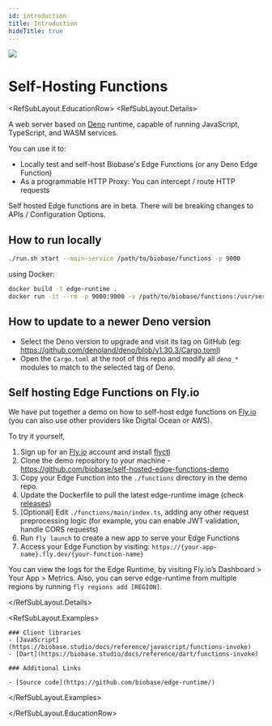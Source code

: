 ```yaml
---
id: introduction
title: Introduction
hideTitle: true
---
```


<div className="flex items-start gap-6 not-prose" id="introduction">
  <img src="/docs/img/icons/menu/reference-analytics.svg" className="w-8 h-8 rounded" />
  <div className="flex flex-col gap-2">
    <h1 className="text-3xl text-foreground m-0">Self-Hosting Functions</h1>
  </div>
</div>

<RefSubLayout.EducationRow>
  <RefSubLayout.Details>

A web server based on [Deno](https://deno.land) runtime, capable of running JavaScript, TypeScript, and WASM services.

You can use it to:

- Locally test and self-host Biobase's Edge Functions (or any Deno Edge Function)
- As a programmable HTTP Proxy: You can intercept / route HTTP requests

<Admonition type="note" label="Beta Version">

Self hosted Edge functions are in beta. There will be breaking changes to APIs / Configuration Options.

</Admonition>

## How to run locally

```bash
./run.sh start --main-service /path/to/biobase/functions -p 9000
```

using Docker:

```bash
docker build -t edge-runtime .
docker run -it --rm -p 9000:9000 -v /path/to/biobase/functions:/usr/services biobase/edge-runtime start --main-service /usr/services
```

## How to update to a newer Deno version

- Select the Deno version to upgrade and visit its tag on GitHub (eg: https://github.com/denoland/deno/blob/v1.30.3/Cargo.toml)
- Open the `Cargo.toml` at the root of this repo and modify all `deno_*` modules to match to the selected tag of Deno.

## Self hosting Edge Functions on Fly.io

We have put together a demo on how to self-host edge functions on [Fly.io](http://Fly.io) (you can also use other providers like Digital Ocean or AWS).

To try it yourself,

1. Sign up for an [Fly.io](http://Fly.io) account and install [flyctl](https://fly.io/docs/hands-on/install-flyctl/)
2. Clone the demo repository to your machine - https://github.com/biobase/self-hosted-edge-functions-demo
3. Copy your Edge Function into the `./functions` directory in the demo repo.
4. Update the Dockerfile to pull the latest edge-runtime image (check [releases](https://github.com/biobase/edge-runtime/pkgs/container/edge-runtime))
5. [Optional] Edit `./functions/main/index.ts`, adding any other request preprocessing logic (for example, you can enable JWT validation, handle CORS requests)
6. Run `fly launch` to create a new app to serve your Edge Functions
7. Access your Edge Function by visiting:
   `https://{your-app-name}.fly.dev/{your-function-name}`

You can view the logs for the Edge Runtime, by visiting Fly.io’s Dashboard > Your App > Metrics. Also, you can serve edge-runtime from multiple regions by running `fly regions add [REGION]`.

  </RefSubLayout.Details>

  <RefSubLayout.Examples>

    ### Client libraries
    - [JavaScript](https://biobase.studio/docs/reference/javascript/functions-invoke)
    - [Dart](https://biobase.studio/docs/reference/dart/functions-invoke)

    ### Additional Links

    - [Source code](https://github.com/biobase/edge-runtime/)

  </RefSubLayout.Examples>

</RefSubLayout.EducationRow>
